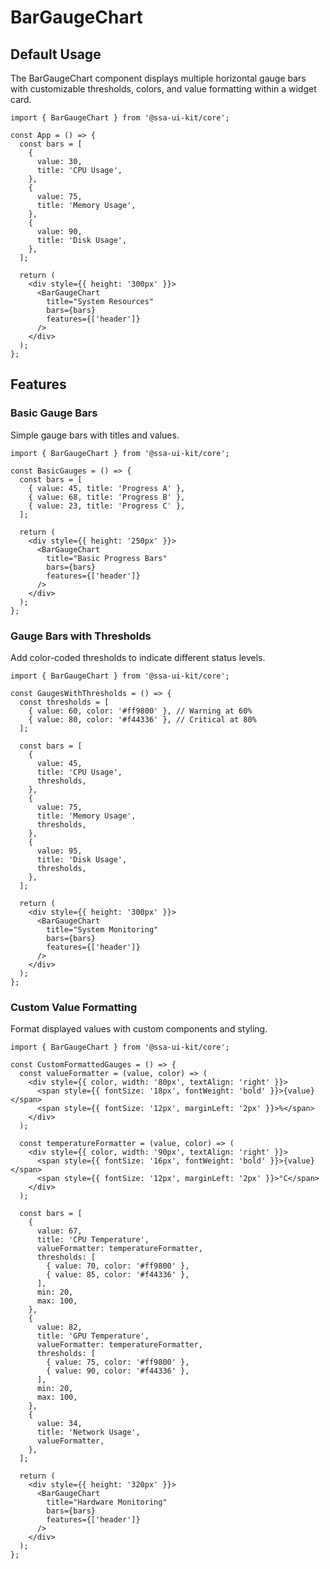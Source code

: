 
<Meta of={BarGaugeChartStories} />

# BarGaugeChart

## Default Usage

The BarGaugeChart component displays multiple horizontal gauge bars with customizable thresholds, colors, and value formatting within a widget card.

```tsx
import { BarGaugeChart } from '@ssa-ui-kit/core';

const App = () => {
  const bars = [
    {
      value: 30,
      title: 'CPU Usage',
    },
    {
      value: 75,
      title: 'Memory Usage',
    },
    {
      value: 90,
      title: 'Disk Usage',
    },
  ];

  return (
    <div style={{ height: '300px' }}>
      <BarGaugeChart
        title="System Resources"
        bars={bars}
        features={['header']}
      />
    </div>
  );
};
```

## Features

### Basic Gauge Bars

Simple gauge bars with titles and values.

```tsx
import { BarGaugeChart } from '@ssa-ui-kit/core';

const BasicGauges = () => {
  const bars = [
    { value: 45, title: 'Progress A' },
    { value: 68, title: 'Progress B' },
    { value: 23, title: 'Progress C' },
  ];

  return (
    <div style={{ height: '250px' }}>
      <BarGaugeChart
        title="Basic Progress Bars"
        bars={bars}
        features={['header']}
      />
    </div>
  );
};
```

### Gauge Bars with Thresholds

Add color-coded thresholds to indicate different status levels.

```tsx
import { BarGaugeChart } from '@ssa-ui-kit/core';

const GaugesWithThresholds = () => {
  const thresholds = [
    { value: 60, color: '#ff9800' }, // Warning at 60%
    { value: 80, color: '#f44336' }, // Critical at 80%
  ];

  const bars = [
    {
      value: 45,
      title: 'CPU Usage',
      thresholds,
    },
    {
      value: 75,
      title: 'Memory Usage',
      thresholds,
    },
    {
      value: 95,
      title: 'Disk Usage',
      thresholds,
    },
  ];

  return (
    <div style={{ height: '300px' }}>
      <BarGaugeChart
        title="System Monitoring"
        bars={bars}
        features={['header']}
      />
    </div>
  );
};
```

### Custom Value Formatting

Format displayed values with custom components and styling.

```tsx
import { BarGaugeChart } from '@ssa-ui-kit/core';

const CustomFormattedGauges = () => {
  const valueFormatter = (value, color) => (
    <div style={{ color, width: '80px', textAlign: 'right' }}>
      <span style={{ fontSize: '18px', fontWeight: 'bold' }}>{value}</span>
      <span style={{ fontSize: '12px', marginLeft: '2px' }}>%</span>
    </div>
  );

  const temperatureFormatter = (value, color) => (
    <div style={{ color, width: '90px', textAlign: 'right' }}>
      <span style={{ fontSize: '16px', fontWeight: 'bold' }}>{value}</span>
      <span style={{ fontSize: '12px', marginLeft: '2px' }}>°C</span>
    </div>
  );

  const bars = [
    {
      value: 67,
      title: 'CPU Temperature',
      valueFormatter: temperatureFormatter,
      thresholds: [
        { value: 70, color: '#ff9800' },
        { value: 85, color: '#f44336' },
      ],
      min: 20,
      max: 100,
    },
    {
      value: 82,
      title: 'GPU Temperature',
      valueFormatter: temperatureFormatter,
      thresholds: [
        { value: 75, color: '#ff9800' },
        { value: 90, color: '#f44336' },
      ],
      min: 20,
      max: 100,
    },
    {
      value: 34,
      title: 'Network Usage',
      valueFormatter,
    },
  ];

  return (
    <div style={{ height: '320px' }}>
      <BarGaugeChart
        title="Hardware Monitoring"
        bars={bars}
        features={['header']}
      />
    </div>
  );
};
```

<Canvas />
<Controls />

<Stories includePrimary={false} />
